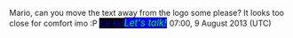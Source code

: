 Mario, can you move the text away from the logo some please? It looks too close for comfort imo :P <big><font face="comic sans ms">[[User:Cp kid|<span style="color:blue;background:black">'' Cp kid ''</span>]]</font>[[User talk:Cp kid|<span style="color:lime;background:blue">'' Let's talk! ''</span>]] </big> 07:00, 9 August 2013 (UTC)
